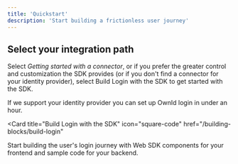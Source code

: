 ```yaml
---
title: 'Quickstart'
description: 'Start building a frictionless user journey'
---
```


## Select your integration path

Select _Getting started with a connector_, or if you prefer the greater control and customization the SDK provides (or if you don't find a connector for your identity provider), select Build Login with the SDK to get started with the SDK. 

<CardGroup>

<Card title="Start with a Connector" icon="leaf" href="/integrations/using-connectors">
  If we support your identity provider you can set up OwnId login in under an hour.

</Card>

<Card
  title="Build Login with the SDK"
  icon="square-code"
  href="/building-blocks/build-login"
>
Start building the user's login journey with Web SDK components for your frontend and sample code for your backend.

</Card>
</CardGroup>


